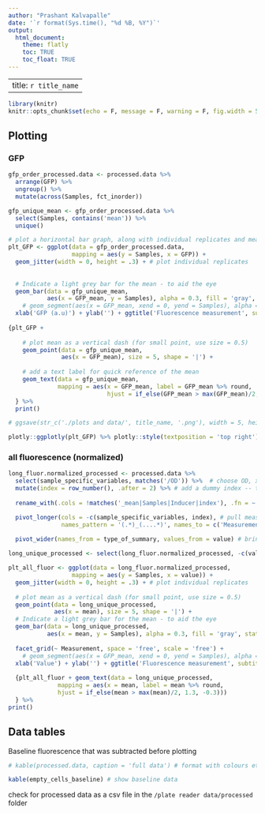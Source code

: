 ```yaml
---
author: "Prashant Kalvapalle"
date: '`r format(Sys.time(), "%d %B, %Y")`'
output: 
  html_document:
    theme: flatly
    toc: TRUE
    toc_float: TRUE
---
```


---
title: `r title_name`
---

```r
library(knitr)
knitr::opts_chunk$set(echo = F, message = F, warning = F, fig.width = 5, fig.height = 4)

```

## Plotting

### GFP

```r
gfp_order_processed.data <- processed.data %>% 
  arrange(GFP) %>% 
  ungroup() %>% 
  mutate(across(Samples, fct_inorder))

gfp_unique_mean <- gfp_order_processed.data %>% 
  select(Samples, contains('mean')) %>% 
  unique()

# plot a horizontal bar graph, along with individual replicates and mean annotated
plt_GFP <- ggplot(data = gfp_order_processed.data,
                  mapping = aes(y = Samples, x = GFP)) + 
  geom_jitter(width = 0, height = .3) + # plot individual replicates
  
 
  # Indicate a light grey bar for the mean - to aid the eye
  geom_bar(data = gfp_unique_mean, 
           aes(x = GFP_mean, y = Samples), alpha = 0.3, fill = 'gray', stat = 'identity',position = 'dodge') +
    # geom_segment(aes(x = GFP_mean, xend = 0, yend = Samples), alpha = 0.1, colour = 'red') + 
  xlab('GFP (a.u)') + ylab('') + ggtitle('Fluorescence measurement', subtitle = 'Plasmids')
  
{plt_GFP + 
    
    # plot mean as a vertical dash (for small point, use size = 0.5)
    geom_point(data = gfp_unique_mean, 
               aes(x = GFP_mean), size = 5, shape = '|') +
    
    # add a text label for quick reference of the mean
    geom_text(data = gfp_unique_mean,  
              mapping = aes(x = GFP_mean, label = GFP_mean %>% round, 
                            hjust = if_else(GFP_mean > max(GFP_mean)/2, 1.3, -0.3)))
  } %>% 
  print()

# ggsave(str_c('./plots and data/', title_name, '.png'), width = 5, height = 4) # save plot if necessary

plotly::ggplotly(plt_GFP) %>% plotly::style(textposition = 'top right')

```

### all fluorescence (normalized)

```r
long_fluor.normalized_processed <- processed.data %>% 
  select(sample_specific_variables, matches('/OD')) %>%  # choose OD, x/OD and _bs and _mean additions
  mutate(index = row_number(), .after = 2) %>% # add a dummy index -- to keep replicates apart
  
  rename_with(.cols = !matches('_mean|Samples|Inducer|index'), .fn = ~ str_c(.x, '_value') ) %>%  # suffix 'value' for non mean columns

  pivot_longer(cols = -c(sample_specific_variables, index), # pull measurement types and summary type (mean vs 'raw' value) into two cols
               names_pattern = '(.*)_(....*)', names_to = c('Measurement', 'type_of_summary')) %>% 
  
  pivot_wider(names_from = type_of_summary, values_from = value) # bring values and means into two separate cols

long_unique_processed <- select(long_fluor.normalized_processed, -c(value, index)) %>% unique()

plt_all_fluor <- ggplot(data = long_fluor.normalized_processed,
                  mapping = aes(y = Samples, x = value)) + 
  geom_jitter(width = 0, height = .3) + # plot individual replicates
  
  # plot mean as a vertical dash (for small point, use size = 0.5)
  geom_point(data = long_unique_processed,
             aes(x = mean), size = 5, shape = '|') + 
  # Indicate a light grey bar for the mean - to aid the eye
  geom_bar(data = long_unique_processed, 
           aes(x = mean, y = Samples), alpha = 0.3, fill = 'gray', stat = 'identity',position = 'dodge') +
  
  facet_grid(~ Measurement, space = 'free', scale = 'free') +
    # geom_segment(aes(x = GFP_mean, xend = 0, yend = Samples), alpha = 0.1, colour = 'red') + 
  xlab('Value') + ylab('') + ggtitle('Fluorescence measurement', subtitle = 'Plasmids')
  
  {plt_all_fluor + geom_text(data = long_unique_processed,  
              mapping = aes(x = mean, label = mean %>% round, 
              hjust = if_else(mean > max(mean)/2, 1.3, -0.3)))
  } %>% 
print()

```

## Data tables

Baseline fluorescence that was subtracted before plotting 

``` r
# kable(processed.data, caption = 'full data') # format with colours etc for good visualization

kable(empty_cells_baseline) # show baseline data

```

check for processed data as a csv file in the `/plate reader data/processed` folder